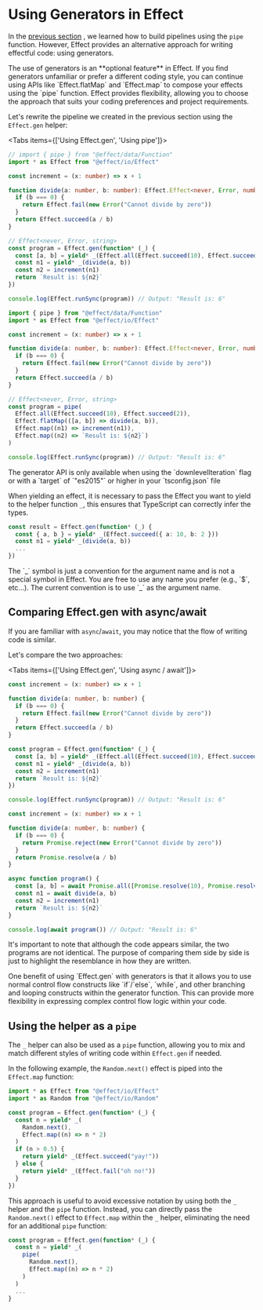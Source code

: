 
# Using Generators in Effect

In the [previous section](pipeline) , we learned how to build pipelines using the `pipe` function. However, Effect provides an alternative approach for writing effectful code: using generators.

<Idea>
  The use of generators is an **optional feature** in Effect. If you find
  generators unfamiliar or prefer a different coding style, you can continue
  using APIs like `Effect.flatMap` and `Effect.map` to compose your effects
  using the `pipe` function. Effect provides flexibility, allowing you to choose
  the approach that suits your coding preferences and project requirements.
</Idea>

Let's rewrite the pipeline we created in the previous section using the `Effect.gen` helper:

<Tabs items={['Using Effect.gen', 'Using pipe']}>
  <Tab>

```ts
// import { pipe } from "@effect/data/Function"
import * as Effect from "@effect/io/Effect"

const increment = (x: number) => x + 1

function divide(a: number, b: number): Effect.Effect<never, Error, number> {
  if (b === 0) {
    return Effect.fail(new Error("Cannot divide by zero"))
  }
  return Effect.succeed(a / b)
}

// Effect<never, Error, string>
const program = Effect.gen(function* (_) {
  const [a, b] = yield* _(Effect.all(Effect.succeed(10), Effect.succeed(2)))
  const n1 = yield* _(divide(a, b))
  const n2 = increment(n1)
  return `Result is: ${n2}`
})

console.log(Effect.runSync(program)) // Output: "Result is: 6"
```

  </Tab>
  <Tab>

```ts
import { pipe } from "@effect/data/Function"
import * as Effect from "@effect/io/Effect"

const increment = (x: number) => x + 1

function divide(a: number, b: number): Effect.Effect<never, Error, number> {
  if (b === 0) {
    return Effect.fail(new Error("Cannot divide by zero"))
  }
  return Effect.succeed(a / b)
}

// Effect<never, Error, string>
const program = pipe(
  Effect.all(Effect.succeed(10), Effect.succeed(2)),
  Effect.flatMap(([a, b]) => divide(a, b)),
  Effect.map((n1) => increment(n1)),
  Effect.map((n2) => `Result is: ${n2}`)
)

console.log(Effect.runSync(program)) // Output: "Result is: 6"
```

  </Tab>
</Tabs>

<Warning>
  The generator API is only available when using the `downlevelIteration` flag
  or with a `target` of `"es2015"` or higher in your `tsconfig.json` file
</Warning>

When yielding an effect, it is necessary to pass the Effect you want to yield to the helper function `_`, this ensures that TypeScript can correctly infer the types.

```ts /Effect.succeed({ a: 10, b: 2 })/ /divide(a, b)/
const result = Effect.gen(function* (_) {
  const { a, b } = yield* _(Effect.succeed({ a: 10, b: 2 }))
  const n1 = yield* _(divide(a, b))
  ...
})
```

<Info>
  The `_` symbol is just a convention for the argument name and is not a special
  symbol in Effect. You are free to use any name you prefer (e.g., `$`, etc...).
  The current convention is to use `_` as the argument name.
</Info>

## Comparing Effect.gen with async/await

If you are familiar with `async`/`await`, you may notice that the flow of writing code is similar.

Let's compare the two approaches:

<Tabs items={['Using Effect.gen', 'Using async / await']}>
  <Tab>

```ts
const increment = (x: number) => x + 1

function divide(a: number, b: number) {
  if (b === 0) {
    return Effect.fail(new Error("Cannot divide by zero"))
  }
  return Effect.succeed(a / b)
}

const program = Effect.gen(function* (_) {
  const [a, b] = yield* _(Effect.all(Effect.succeed(10), Effect.succeed(2)))
  const n1 = yield* _(divide(a, b))
  const n2 = increment(n1)
  return `Result is: ${n2}`
})

console.log(Effect.runSync(program)) // Output: "Result is: 6"
```

  </Tab>
  <Tab>

```ts
const increment = (x: number) => x + 1

function divide(a: number, b: number) {
  if (b === 0) {
    return Promise.reject(new Error("Cannot divide by zero"))
  }
  return Promise.resolve(a / b)
}

async function program() {
  const [a, b] = await Promise.all([Promise.resolve(10), Promise.resolve(2)])
  const n1 = await divide(a, b)
  const n2 = increment(n1)
  return `Result is: ${n2}`
}

console.log(await program()) // Output: "Result is: 6"
```

  </Tab>
</Tabs>

It's important to note that although the code appears similar, the two programs are not identical. The purpose of comparing them side by side is just to highlight the resemblance in how they are written.

<Idea>
  One benefit of using `Effect.gen` with generators is that it allows you to use
  normal control flow constructs like `if`/`else`, `while`, and other branching
  and looping constructs within the generator function. This can provide more
  flexibility in expressing complex control flow logic within your code.
</Idea>

## Using the helper as a `pipe`

The `_` helper can also be used as a `pipe` function, allowing you to mix and match different styles of writing code within `Effect.gen` if needed.

In the following example, the `Random.next()` effect is piped into the `Effect.map` function:

```ts {6-7}
import * as Effect from "@effect/io/Effect"
import * as Random from "@effect/io/Random"

const program = Effect.gen(function* (_) {
  const n = yield* _(
    Random.next(),
    Effect.map((n) => n * 2)
  )
  if (n > 0.5) {
    return yield* _(Effect.succeed("yay!"))
  } else {
    return yield* _(Effect.fail("oh no!"))
  }
})
```

This approach is useful to avoid excessive notation by using both the `_` helper and the `pipe` function. Instead, you can directly pass the `Random.next()` effect to `Effect.map` within the `_` helper, eliminating the need for an additional `pipe` function:

```ts /pipe/
const program = Effect.gen(function* (_) {
  const n = yield* _(
    pipe(
      Random.next(),
      Effect.map((n) => n * 2)
    )
  )
  ...
}
```
